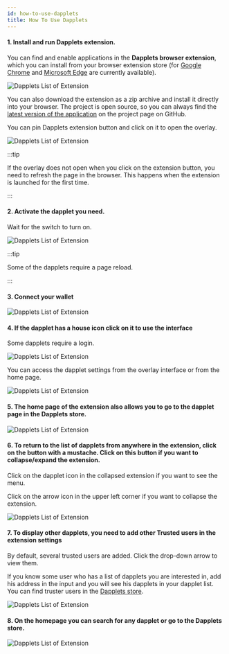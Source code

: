 ```yaml
---
id: how-to-use-dapplets
title: How To Use Dapplets
---
```



#### 1. Install and run Dapplets extension.

You can find and enable applications in the **Dapplets browser extension**, which you can install from your browser extension store (for [Google Chrome](https://chrome.google.com/webstore/detail/dapplets/pjjnaojpjhgbhpfffnjleidmdbajagdj) and [Microsoft Edge](https://microsoftedge.microsoft.com/addons/detail/dapplets/icpdagldaielgidgdiaanollkfgdclop) are currently available).

![Dapplets List of Extension](/img/use_0.png)

You can also download the extension as a zip archive and install it directly into your browser. The project is open source, so you can always find the [latest version of the application](https://github.com/dapplets/dapplet-extension) on the project page on GitHub.

You can pin Dapplets extension button and click on it to open the overlay.

![Dapplets List of Extension](/img/use_1.png)

:::tip

If the overlay does not open when you click on the extension button, you need to refresh the page in the browser. This happens when the extension is launched for the first time.

:::

#### 2. Activate the dapplet you need.

Wait for the switch to turn on.

![Dapplets List of Extension](/img/use_3.png)

:::tip

Some of the dapplets require a page reload.

:::

#### 3. Connect your wallet

![Dapplets List of Extension](/img/use_2.png)

#### 4. If the dapplet has a house icon click on it to use the interface

Some dapplets require a login.

![Dapplets List of Extension](/img/use_4.png)

You can access the dapplet settings from the overlay interface or from the home page.

![Dapplets List of Extension](/img/use_8.png)

#### 5. The home page of the extension also allows you to go to the dapplet page in the **Dapplets store**.

![Dapplets List of Extension](/img/use_5.png)

#### 6. To return to the list of dapplets from anywhere in the extension, click on the button with a mustache. Click on this button if you want to collapse/expand the extension.

Click on the dapplet icon in the collapsed extension if you want to see the menu.

Click on the arrow icon in the upper left corner if you want to collapse the extension.

![Dapplets List of Extension](/img/use_9.png)

#### 7. To display other dapplets, you need to add other **Trusted users** in the extension settings

By default, several trusted users are added. Click the drop-down arrow to view them.

If you know some user who has a list of dapplets you are interested in, add his address in the input and you will see his dapplets in your dapplet list.
You can find truster users in the [Dapplets store](https://store.dapplets.org/).

![Dapplets List of Extension](/img/use_6.png)

#### 8. On the **homepage** you can search for any dapplet or go to the **Dapplets store**.

![Dapplets List of Extension](/img/use_7.png)
